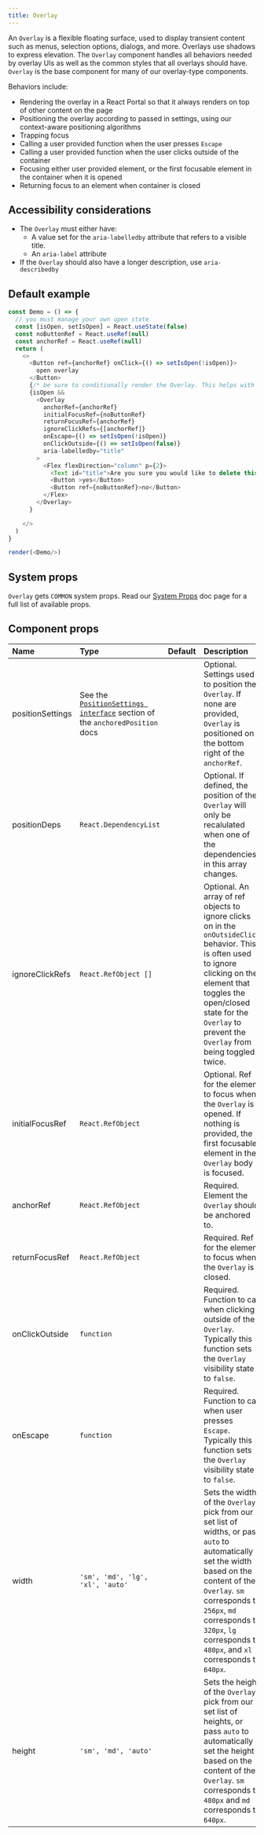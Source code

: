 ```yaml
---
title: Overlay
---
```


An `Overlay` is a flexible floating surface, used to display transient content such as menus, selection options, dialogs, and more. Overlays use shadows to express elevation. The `Overlay` component handles all behaviors needed by overlay UIs as well as the common styles that all overlays should have. `Overlay` is the base component for many of our overlay-type components.

Behaviors include:

- Rendering the overlay in a React Portal so that it always renders on top of other content on the page
- Positioning the overlay according to passed in settings, using our context-aware positioning algorithms
- Trapping focus
- Calling a user provided function when the user presses `Escape`
- Calling a user provided function when the user clicks outside of the container
- Focusing either  user provided element, or the first focusable element in the container when it is opened
- Returning focus to an element when container is closed

## Accessibility considerations

- The `Overlay` must either have:
   - A value set for the `aria-labelledby` attribute that refers to a visible title.
   - An  `aria-label` attribute
- If the `Overlay` should also have a longer description, use `aria-describedby`

## Default example

```javascript live noinline
const Demo = () => {
  // you must manage your own open state
  const [isOpen, setIsOpen] = React.useState(false)
  const noButtonRef = React.useRef(null)
  const anchorRef = React.useRef(null)
  return (
    <>
      <Button ref={anchorRef} onClick={() => setIsOpen(!isOpen)}>
        open overlay
      </Button>
      {/* be sure to conditionally render the Overlay. This helps with performance and is required. */}
      {isOpen &&
        <Overlay
          anchorRef={anchorRef}
          initialFocusRef={noButtonRef}
          returnFocusRef={anchorRef}
          ignoreClickRefs={[anchorRef]}
          onEscape={() => setIsOpen(!isOpen)}
          onClickOutside={() => setIsOpen(false)}
          aria-labelledby="title"
        >
          <Flex flexDirection="column" p={2}>
            <Text id="title">Are you sure you would like to delete this item?</Text>
            <Button >yes</Button>
            <Button ref={noButtonRef}>no</Button>
          </Flex>
        </Overlay>
      }

    </>
  )
}

render(<Demo/>)
```

## System props

`Overlay` gets `COMMON` system props. Read our [System Props](/system-props) doc page for a full list of available props.

## Component props

| Name | Type   | Default | Description                         |
| :--- | :----- | :-----: | :---------------------------------- |
| positionSettings | See the [`PositionSettings interface`]() section of the `anchoredPosition` docs | | Optional. Settings used to position the `Overlay`. If none are provided, `Overlay` is positioned on the bottom right of the `anchorRef`. |
| positionDeps | `React.DependencyList` | | Optional. If defined, the position of the `Overlay` will only be recalulated when one of the dependencies in this array changes. |
| ignoreClickRefs   | `React.RefObject []` |  | Optional. An array of ref objects to ignore clicks on in the `onOutsideClick` behavior. This is often used to ignore clicking on the element that toggles the open/closed state for the `Overlay` to prevent the `Overlay` from being toggled twice. |
| initialFocusRef  | `React.RefObject` |  | Optional. Ref for the element to focus when the `Overlay` is opened. If nothing is provided, the first focusable element in the `Overlay` body is focused.  |
| anchorRef | `React.RefObject` |  | Required. Element the `Overlay` should be anchored to. |
| returnFocusRef  | `React.RefObject` |  | Required. Ref for the element to focus when the `Overlay` is closed.  |
| onClickOutside  | `function` |  | Required. Function to call when clicking outside of the `Overlay`. Typically this function sets the `Overlay` visibility state to `false`.  |
| onEscape  | `function` |  | Required. Function to call when user presses `Escape`. Typically this function sets the `Overlay` visibility state to `false`.  |
| width  | `'sm', 'md', 'lg', 'xl', 'auto'` |  | Sets the width of the `Overlay`, pick from our set list of widths, or pass `auto` to automatically set the width based on the content of the `Overlay`. `sm` corresponds to `256px`, `md` corresponds to `320px`, `lg` corresponds to `480px`, and `xl` corresponds to `640px`.  |
| height  | `'sm', 'md', 'auto'` |  | Sets the height of the `Overlay`, pick from our set list of heights, or pass `auto` to automatically set the height based on the content of the `Overlay`. `sm` corresponds to `480px` and `md` corresponds to `640px`.  |